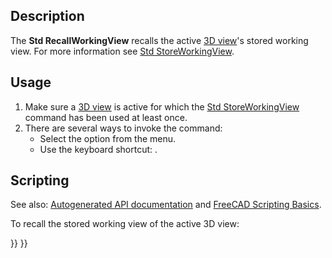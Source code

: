 <languages/>
<translate>

<!--T:1-->
{{Docnav
|[[Std_StoreWorkingView|StoreWorkingView]]
|[[Std_FreezeViews|FreezeViews]]
|[[Std_View_Menu|Std View Menu]]
|IconL=
|IconR=
|IconC=Freecad.svg
}}

<!--T:2-->
{{GuiCommand
|Name=Std RecallWorkingView
|MenuLocation=View → Standard views → Recall working view
|Workbenches=All
|Shortcut={{KEY|End}}
|Version=0.21
|SeeAlso=[[Std_StoreWorkingView|Std StoreWorkingView]], [[Std_FreezeViews|Std FreezeViews]]
}}

==Description== <!--T:3-->

<!--T:4-->
The '''Std RecallWorkingView''' recalls the active [[3D_view|3D view]]'s stored working view. For more information see [[Std_StoreWorkingView|Std StoreWorkingView]].

==Usage== <!--T:5-->

<!--T:6-->
# Make sure a [[3D_view|3D view]] is active for which the [[Std_StoreWorkingView|Std StoreWorkingView]] command has been used at least once.
# There are several ways to invoke the command:
#* Select the {{MenuCommand|View → Standard views → Recall working view}} option from the menu.
#* Use the keyboard shortcut: {{KEY|End}}.

==Scripting== <!--T:7-->

<!--T:8-->
See also: [https://freecad.github.io/SourceDoc/ Autogenerated API documentation] and [[FreeCAD_Scripting_Basics|FreeCAD Scripting Basics]].

<!--T:9-->
To recall the stored working view of the active 3D view:

</translate>
{{Code|code=
import FreeCADGui

FreeCADGui.runCommand("Std_RecallWorkingView", 0)
}}
<translate>


<!--T:10-->
{{Docnav
|[[Std_StoreWorkingView|StoreWorkingView]]
|[[Std_FreezeViews|FreezeViews]]
|[[Std_View_Menu|Std View Menu]]
|IconL=
|IconR=
|IconC=Freecad.svg
}}

</translate>
{{Std_Base_navi{{#translation:}}}}
{{Userdocnavi{{#translation:}}}}